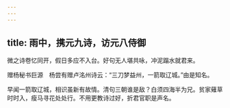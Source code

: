 ```yaml
---
---
---
```

title: 雨中，携元九诗，访元八侍御
---



微之诗卷忆同开，假日多应不入台。好句无人堪共咏，冲泥蹋水就君来。

赠杨秘书巨源　杨尝有赠卢洺州诗云：“三刀梦益州，一箭取辽城。”由是知名。

早闻一箭取辽城，相识虽新有故情。清句三朝谁是敌？白须四海半为兄。贫家薙草时时入，瘦马寻花处处行。不用更教诗过好，折君官职是声名。